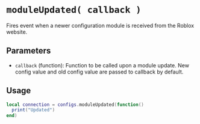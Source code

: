 # `moduleUpdated( callback )`

Fires event when a newer configuration module is received from the Roblox website.


## Parameters

- `callback` (function): Function to be called upon a module update. New config value and old config value are passed to callback by default. 


## Usage
```lua filename="moduleUpdated"
local connection = configs.moduleUpdated(function()
  print("Updated")
end)
```


